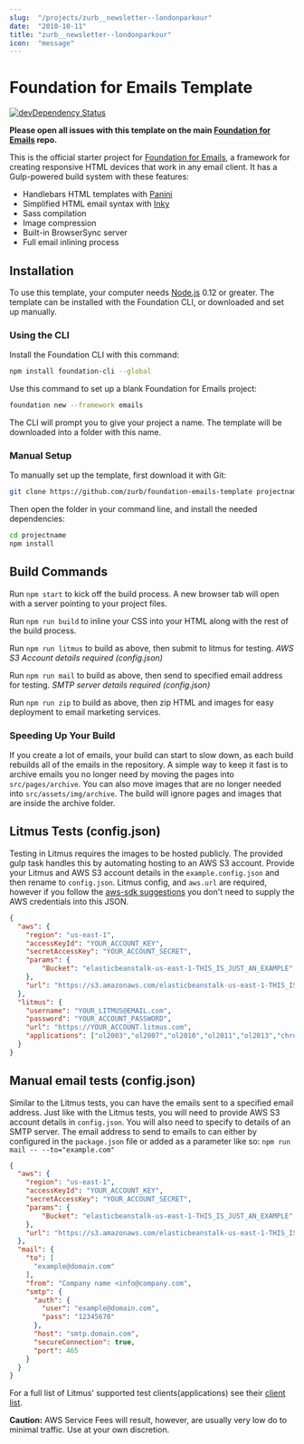 ```yaml
---
slug:  "/projects/zurb__newsletter--londonparkour"
date:  "2018-10-11"
title: "zurb__newsletter--londonparkour"
icon:  "message"
---
```



# Foundation for Emails Template

[![devDependency Status](https://david-dm.org/zurb/foundation-emails-template/dev-status.svg)](https://david-dm.org/zurb/foundation-emails-template#info=devDependencies)

**Please open all issues with this template on the main [Foundation for Emails](http://github.com/zurb/foundation-emails/issues) repo.**

This is the official starter project for [Foundation for Emails](http://foundation.zurb.com/emails), a framework for creating responsive HTML devices that work in any email client. It has a Gulp-powered build system with these features:

- Handlebars HTML templates with [Panini](http://github.com/zurb/panini)
- Simplified HTML email syntax with [Inky](http://github.com/zurb/inky)
- Sass compilation
- Image compression
- Built-in BrowserSync server
- Full email inlining process

## Installation

To use this template, your computer needs [Node.js](https://nodejs.org/en/) 0.12 or greater. The template can be installed with the Foundation CLI, or downloaded and set up manually.

### Using the CLI

Install the Foundation CLI with this command:

```bash
npm install foundation-cli --global
```

Use this command to set up a blank Foundation for Emails project:

```bash
foundation new --framework emails
```

The CLI will prompt you to give your project a name. The template will be downloaded into a folder with this name.

### Manual Setup

To manually set up the template, first download it with Git:

```bash
git clone https://github.com/zurb/foundation-emails-template projectname
```

Then open the folder in your command line, and install the needed dependencies:

```bash
cd projectname
npm install
```

## Build Commands

Run `npm start` to kick off the build process. A new browser tab will open with a server pointing to your project files.

Run `npm run build` to inline your CSS into your HTML along with the rest of the build process.

Run `npm run litmus` to build as above, then submit to litmus for testing. *AWS S3 Account details required (config.json)*

Run `npm run mail` to build as above, then send to specified email address for testing. *SMTP server details required (config.json)*

Run `npm run zip` to build as above, then zip HTML and images for easy deployment to email marketing services. 

### Speeding Up Your Build

If you create a lot of emails, your build can start to slow down, as each build rebuilds all of the emails in the
repository. A simple way to keep it fast is to archive emails you no longer need by moving the pages into `src/pages/archive`.
You can also move images that are no longer needed into `src/assets/img/archive`. The build will ignore pages and images that
are inside the archive folder.

## Litmus Tests (config.json)

Testing in Litmus requires the images to be hosted publicly. The provided gulp task handles this by automating hosting to an AWS S3 account. Provide your Litmus and AWS S3 account details in the `example.config.json` and then rename to `config.json`. Litmus config, and `aws.url` are required, however if you follow the [aws-sdk suggestions](http://docs.aws.amazon.com/AWSJavaScriptSDK/guide/node-configuring.html) you don't need to supply the AWS credentials into this JSON.

```json
{
  "aws": {
    "region": "us-east-1",
    "accessKeyId": "YOUR_ACCOUNT_KEY",
    "secretAccessKey": "YOUR_ACCOUNT_SECRET",
    "params": {
        "Bucket": "elasticbeanstalk-us-east-1-THIS_IS_JUST_AN_EXAMPLE"
    },
    "url": "https://s3.amazonaws.com/elasticbeanstalk-us-east-1-THIS_IS_JUST_AN_EXAMPLE"
  },
  "litmus": {
    "username": "YOUR_LITMUS@EMAIL.com",
    "password": "YOUR_ACCOUNT_PASSWORD",
    "url": "https://YOUR_ACCOUNT.litmus.com",
    "applications": ["ol2003","ol2007","ol2010","ol2011","ol2013","chromegmailnew","chromeyahoo","appmail9","iphone5s","ipad","android4","androidgmailapp"]
  }
}
```

## Manual email tests (config.json)

Similar to the Litmus tests, you can have the emails sent to a specified email address. Just like with the Litmus tests, you will need to provide AWS S3 account details in `config.json`. You will also need to specify to details of an SMTP server. The email address to send to emails to can either by configured in the `package.json` file or added as a parameter like so: `npm run mail -- --to="example.com"`

```json
{
  "aws": {
    "region": "us-east-1",
    "accessKeyId": "YOUR_ACCOUNT_KEY",
    "secretAccessKey": "YOUR_ACCOUNT_SECRET",
    "params": {
        "Bucket": "elasticbeanstalk-us-east-1-THIS_IS_JUST_AN_EXAMPLE"
    },
    "url": "https://s3.amazonaws.com/elasticbeanstalk-us-east-1-THIS_IS_JUST_AN_EXAMPLE"
  },
  "mail": {
    "to": [
      "example@domain.com"
    ],
    "from": "Company name <info@company.com",
    "smtp": {
      "auth": {
        "user": "example@domain.com",
        "pass": "12345678"
      },
      "host": "smtp.domain.com",
      "secureConnection": true,
      "port": 465
    }
  }
}
```

For a full list of Litmus' supported test clients(applications) see their [client list](https://litmus.com/emails/clients.xml).

**Caution:** AWS Service Fees will result, however, are usually very low do to minimal traffic. Use at your own discretion.

